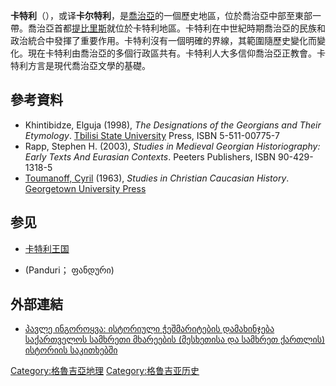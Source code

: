 {{noteTA
|1=zh-cn:格鲁吉亚;zh-hk:格魯吉亞;zh-tw:喬治亞;
|2=zh-cn:第比利斯;zh-hk:第比利斯;zh-tw:提比里斯;
}}
{{Infobox settlement
| name                    = Kartli
| native_name             = ქართლი
| other_name              = 
| settlement_type         = [[地区|歷史地區]]
| image_skyline           = 
| imagesize               = 
| image_alt               = 
| image_caption           = 
| image_map               = Part of Historical Kartli (Inner, Lower and Upper) in modern international borders of Georgia.svg
| mapsize                 = 
| map_alt                 = 
| map_caption             = Map highlighting the historical region of Kartli in modern borders of Georgia
| image_map1              = 
| mapsize1                = 
| map_alt1                = 
| map_caption1            = 
| coordinates             = 
| coordinates_footnotes   =
| subdivision_type        = [[List_of_sovereign_states|Country]]
| subdivision_name        = {{Flag|Georgia}}
| subdivision_type1       = [[Mkhare|Mkhare]]
| subdivision_name1       = [[什達-卡特利州|什達-卡特利州]]<br/>[[克維莫-卡特利州|克維莫-卡特利州]]<br/>[[薩姆茨赫-扎瓦赫季州|薩姆茨赫-扎瓦赫季州]]
| seat                    = [[Tbilisi|Tbilisi]]
| seat_type               = Capital
| leader_party            = 
| leader_title            = 
| leader_name             = 
| area_total_km2          = 21,333
| population_total        = 
| population_as_of        =
| population_density_km2  = auto
| parts_type              = [[Districts|Districts]]
| parts_style             = para
| parts                   = 
| p1                      = 
| iso_code                =  
}}

'''卡特利'''（{{lang-ka|'''ქართლი'''}}），或译'''卡尔特利'''，是[[喬治亞|喬治亞]]的一個歷史地區，位於喬治亞中部至東部一帶。喬治亞首都[[提比里斯|提比里斯]]就位於卡特利地區。卡特利在中世紀時期喬治亞的民族和政治統合中發揮了重要作用。卡特利沒有一個明確的界線，其範圍隨歷史變化而變化。現在卡特利由喬治亞的多個行政區共有。卡特利人大多信仰喬治亞正教會。卡特利方言是現代喬治亞文學的基礎。

== 參考資料 ==
{{refbegin}}
*Khintibidze, Elguja (1998), ''The Designations of the Georgians and Their Etymology''. [[Tbilisi_State_University|Tbilisi State University]] Press, ISBN 5-511-00775-7
*Rapp, Stephen H. (2003), ''Studies in Medieval Georgian Historiography: Early Texts And Eurasian Contexts''. Peeters Publishers, ISBN 90-429-1318-5
*[[Cyril_Toumanoff|Toumanoff, Cyril]] (1963), ''Studies in Christian Caucasian History''. [[Georgetown_University_Press|Georgetown University Press]]
{{refend}}

==参见==
*[[卡特利王国|卡特利王国]]
*{{le|凡杜利|Panduri}}(Panduri； ფანდური)

==外部連結==
* [http://www.amsi.ge/istoria/pi/merCule6.pdf პავლე ინგოროყვა: ისტორიული ჭეშმარიტების დამახინჯება საქართველოს სამხრეთი მხარეების (მესხეთისა და სამხრეთ ქართლის) ისტორიის საკითხებში]{{Wayback|url=http://www.amsi.ge/istoria/pi/merCule6.pdf |date=20160816101404 }}{{ka icon}}{{ru icon}}

{{tsl|en|Template:Georgian historical regions}}
{{格鲁吉亚小作品}}
{{coord|41|16|00|N|44|30|10|E|region:GE_type:landmark_source:kolossus-dewiki|display=title}}

[[Category:格魯吉亞地理|Category:格魯吉亞地理]]
[[Category:格鲁吉亚历史|Category:格鲁吉亚历史]]